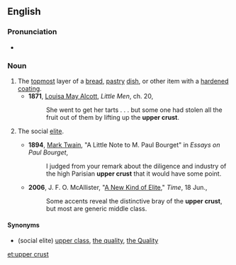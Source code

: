 ==English==

===Pronunciation===
* {{rhymes|ʌst}}

===Noun===
{{en-noun|sg=[[upper]] [[crust]]}}

#The [[topmost]] layer of a [[bread]], [[pastry]] [[dish]], or other item with a [[harden]]ed [[coating]].
#*'''1871''', [[w:Louisa May Alcott|Louisa May Alcott]], ''Little Men'', ch. 20,
#*:She went to get her tarts . . . but some one had stolen all the fruit out of them by lifting up the '''upper crust'''.
# {{idiomatic}} The social [[elite]].
#*'''1894''', [[w:Mark Twain|Mark Twain]], "A Little Note to M. Paul Bourget" in ''Essays on Paul Bourget'',
#*:I judged from your remark about the diligence and industry of the high Parisian '''upper crust''' that it would have some point.
#*'''2006''', J. F. O. McAllister, "[http://www.time.com/time/magazine/article/0,9171,1205329,00.html A New Kind of Elite]," ''Time'', 18 Jun.,
#*:Some accents reveal the distinctive bray of the '''upper crust''', but most are generic middle class.

====Synonyms====
* (social elite) [[upper class]], [[the quality]], [[the Quality]]

[[et:upper crust]]